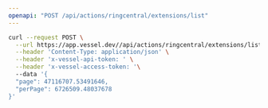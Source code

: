 ```yaml
---
openapi: "POST /api/actions/ringcentral/extensions/list"
---
```


<RequestExample>

```bash Request
curl --request POST \
  --url https://app.vessel.dev//api/actions/ringcentral/extensions/list \
  --header 'Content-Type: application/json' \
  --header 'x-vessel-api-token: ' \
  --header 'x-vessel-access-token: '\ 
  --data '{
  "page": 47116707.53491646,
  "perPage": 6726509.48037678
}'
```

</RequestExample>


      